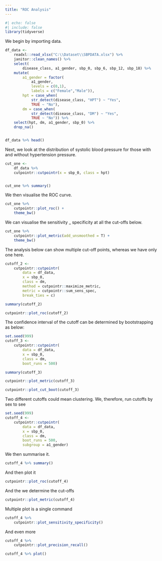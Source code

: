 ```yaml
---
title: "ROC Analysis"
---
```


```r
#| echo: false
#| include: false
library(tidyverse)
```

We begin by importing data.

```r
df_data <- 
    readxl::read_xlsx("C:\\Dataset\\SBPDATA.xlsx") %>% 
    janitor::clean_names() %>% 
    select(
        disease_class, a1_gender, sbp_0, sbp_6, sbp_12, sbp_18) %>% 
    mutate(
        a1_gender = factor(
            a1_gender, 
            levels = c(0,1), 
            labels = c("Female","Male")),
        hpt = case_when(
            str_detect(disease_class, "HPT") ~ "Yes",
            TRUE ~ "No"),
        dm = case_when(
            str_detect(disease_class, "DM") ~ "Yes",
            TRUE ~ "No")) %>% 
    select(hpt, dm, a1_gender, sbp_0) %>% 
    drop_na()


df_data %>% head()
```

Next, we look at the distribution of systolic blood pressure for those with and without hypertension
pressure.

```r
cut_one <- 
    df_data %>% 
    cutpointr::cutpointr(x = sbp_0, class = hpt)


cut_one %>% summary() 
```

We then visualise the ROC curve.

```r
cut_one %>% 
    cutpointr::plot_roc() +
    theme_bw() 
```

We can visualise the sensitivity \_ specificity at all the cut-offs below.

```r
cut_one %>% 
    cutpointr::plot_metric(add_unsmoothed = T) +
    theme_bw()
```

The analysis below can show multiple cut-off points, whereas we have only one here.

```r
cutoff_2 <- 
    cutpointr::cutpointr(
        data = df_data,
        x = sbp_0,
        class = dm,
        method = cutpointr::maximize_metric,
        metric = cutpointr::sum_sens_spec,
        break_ties = c) 

summary(cutoff_2)

cutpointr::plot_roc(cutoff_2)
```

The confidence interval of the cutoff can be determined by bootstrapping as below:

```r
set.seed(999)
cutoff_3 <- 
    cutpointr::cutpointr(
        data = df_data,
        x = sbp_0,
        class = dm,
        boot_runs = 500) 

summary(cutoff_3)

cutpointr::plot_metric(cutoff_3)

cutpointr::plot_cut_boot(cutoff_3)
```

Two different cutoffs could mean clustering. We, therefore, run cutoffs by sex to see

```r
set.seed(999)
cutoff_4 <- 
    cutpointr::cutpointr(
        data = df_data,
        x = sbp_0,
        class = dm,
        boot_runs = 500,
        subgroup = a1_gender) 
```

We then summarise it.

```r
cutoff_4 %>% summary()
```

And then plot it

```r
cutpointr::plot_roc(cutoff_4)
```

And the we determine the cut-offs

```r
cutpointr::plot_metric(cutoff_4)
```

Multiple plot is a single command

```r
cutoff_4 %>% 
    cutpointr::plot_sensitivity_specificity()
```

And even more

```r
cutoff_4 %>% 
    cutpointr::plot_precision_recall()
```

```r
cutoff_4 %>% plot()
```
